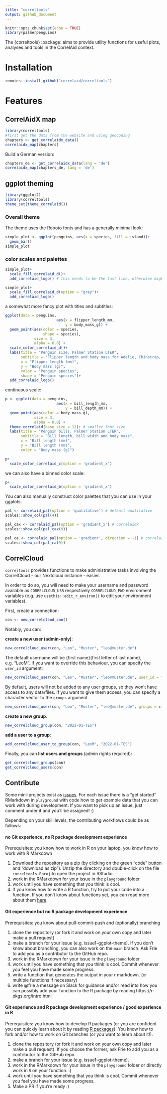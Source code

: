 ```yaml
---
title: "correltools"
output: github_document
---
```


```r
knitr::opts_chunk$set(echo = TRUE)
library(palmerpenguins)
```

The {correltools} :package: aims to provide utility functions for useful plots, analyses and tools in the CorrelAid context.

# Installation 

```r
remotes::install_github("correlaid/correltools")
```

# Features 
## CorrelAidX map
```r
library(correltools)
#first get the data from the website and using geocoding
chapters <- get_correlaidx_data()
correlaidx_map(chapters)
```

Build a German version:
```r
chapters_de <- get_correlaidx_data(lang = 'de')
correlaidx_map(chapters_de, lang = 'de')
```

## ggplot theming
```r
library(ggplot2)
library(correltools)
theme_set(theme_correlaid())
```

### Overall theme
The theme uses the Roboto fonts and has a generally minimal look: 
```r
simple_plot <- ggplot(penguins, aes(x = species, fill = island))+
  geom_bar()
simple_plot
```

### color scales and palettes

```r
simple_plot+
  scale_fill_correlaid_d()+
  add_correlaid_logo() # this needs to be the last line, otherwise might cause problems
```

```r
simple_plot+
  scale_fill_correlaid_d(option = "grey")+
  add_correlaid_logo()
```
 
a somewhat more fancy plot with titles and subtitles: 
```r
ggplot(data = penguins, 
                       aes(x = flipper_length_mm,
                           y = body_mass_g)) +
  geom_point(aes(color = species, 
                 shape = species),
             size = 3,
             alpha = 0.8) +
  scale_color_correlaid_d()+
  labs(title = "Penguin size, Palmer Station LTER",
       subtitle = "Flipper length and body mass for Adelie, Chinstrap, and Gentoo Penguins",
       x = "Flipper length (mm)",
       y = "Body mass (g)",
       color = "Penguin species",
       shape = "Penguin species")+
  add_correlaid_logo()
```

continuous scale:
```r
p <- ggplot(data = penguins, 
                       aes(x = bill_length_mm,
                           y = bill_depth_mm)) +
  geom_point(aes(color = body_mass_g),
             size = 3,
             alpha = 0.8) +
  theme_correlaid(base_size = 12)+ # smaller font size
  labs(title = "Penguin bills, Palmer Station LTER",
       subtitle = "Bill length, bill width and body mass",
       x = "Bill length (mm)",
       y = "Bill length (mm)",
       color = "Body mass (g)")

p+
  scale_color_correlaid_c(option = 'gradient_x')

```

we can also have a binned color scale: 
```r
p+
  scale_color_correlaid_b(option = 'gradient_x')
```

You can also manually construct color palettes that you can use in your ggplots: 
```r
pal <- correlaid_pal(option = 'qualitative') # default qualitative
scales::show_col(pal(4))

pal_cax <- correlaid_pal(option = 'gradient_x') # correlaidx
scales::show_col(pal_cax(9))

pal_ca <- correlaid_pal(option = 'gradient', direction = -1) # correlaid, reversed order
scales::show_col(pal_ca(9))
```

## CorrelCloud
`correltools` provides functions to make administrative tasks involving the CorrelCloud - our Nextcloud instance - easier.

In order to do so, you will need to make your username and password available as `CORRELCLOUD_USR` respectively `CORRELCLOUD_PWD` environment variables (e.g. use `usethis::edit_r_environ()` to edit your environment variables). 

First, create a connection: 

```r
con <- new_correlcloud_con()
```

Notably, you can:

**create a new user (admin-only)**: 

```r
new_correlcloud_user(con, "Leo", "Muster", "leo@muster.de")
```

The default username will be {first name}{first letter of last name}, e.g. "LeoM". 
If you want to override this behaviour, you can specify the `user_id` argument:

```r
new_correlcloud_user(con, "Leo", "Muster", "leo@muster.de", user_id = "LeoMu")
```

By default, users will not be added to any user groups, so they won't have access to any data/files. If you want to give them access, you can specify a character vector to the `groups` argument. 

```r
new_correlcloud_user(con, "Leo", "Muster", "leo@muster.de", groups = c("User", "2021-01-TES"), user_id = "LeoMu")
```


**create a new group**:

```r
new_correlcloud_group(con, "2022-01-TES")
```

**add a user to a group**:

```r
add_correlcloud_user_to_group(con, "LeoM", "2022-01-TES")
```


Finally, you can **list users and groups** (admin rights required):

```r
get_correlcloud_groups(con)
get_correlcloud_users(con)
```

## Contribute

Some mini-projects exist as [issues](https://github.com/CorrelAid/correltools/issues). For each issue there is a "get started" RMarkdown in `playground` with code how to get example data that you can work with during development. If you want to pick up an issue, just comment under it and you'll be assigned! :) 

Depending on your skill levels, the contributing workflows could be as follows:

#### no Git experience, no R package development experience

Prerequisites: you know how to work in R on your laptop, you know how to work with R Markdown

1. Download the repository as a zip (by clicking on the green "code" button and "download as zip"). Unzip the directory and double-click on the file `correltools.Rproj` to open the project in RStudio.
2. work in the RMarkdown for your issue in the `playground` folder
3. work until you have something that you think is cool.
4. If you know how to write a R function, try to put your code into a function. If you don't know about functions yet, you can read more about them [here](https://r4ds.had.co.nz/functions.html).


#### Git experience but no R package development experience

Prerequisites: you know about pull-commit-push and (optionally) branching

1. clone the repository (or fork it and work on your own copy and later make a pull request)
2. make a branch for your issue (e.g. issue1-ggplot-theme). If you don't know about branching, you can also work on the `main` branch. Ask Frie to add you as a contributor to the GitHub repo.
3. work in the RMarkdown for your issue in the `playground` folder
4. work until you have something that you think is cool. Commit whenever you feel you have made some progress. 
5. write a function that generates the output in your r markdown. (or multiple functions if necessary)
6. write @frie a message on Slack for guidance and/or read into how you can possibly add your function to the R package by reading https://r-pkgs.org/intro.html

#### Git experience and R package development experience / good experience in R
Prerequisites: you know how to develop R packages (or you are confident you can quickly learn about it by reading [R packages](https://r4ds.had.co.nz/index.html)). You know how to fork and/or how to work on Git branches (or you want to learn about it!).


1. clone the repository (or fork it and work on your own copy and later make a pull request). If you choose the former, ask Frie to add you as a contributor to the GitHub repo.
2. make a branch for your issue (e.g. issue1-ggplot-theme).
3. work in the RMarkdown for your issue in the `playground` folder or directly work in `R` on your function. :) 
4. work until you have something that you think is cool. Commit whenever you feel you have made some progress. 
5. Make a PR if you're ready :)


